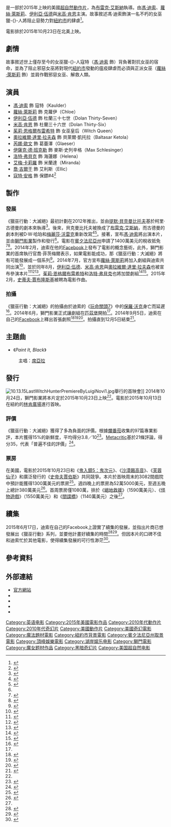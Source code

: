 {{noteTA
|G1=Show
|G2=Movie
}}
{{Infobox film
| name           = 獵巫行動：大滅絕
| original_name  = {{lang|en|''The Last Witch Hunter''}}
| image          = The Last Witch Hunter Poster.jpg
| alt            =
| caption        = 電影海報
| director       = [[布雷克·艾斯納|布雷克·艾斯納]]
| producer       = [[馬克·坎頓|馬克·坎頓]]<br>[[馮·迪索|馮·迪索]]<br>[[亞當·葛德文|亞當·葛德文]]<br>[[湯姆·羅森伯格|湯姆·羅森伯格]]<br>[[蓋瑞·路凱西|蓋瑞·路凱西]]<br>艾瑞克·李德
| writer         = 柯里·古德曼<br>麥特·薩扎馬<br>伯克·夏普勒斯<ref>{{cite web|last=McNary|first=Dave|title=Vin Diesel's 'Last Witch Hunter' his Mark Canton Productions banner along with Bernie Goldmann and Diesel via his One Race Entertainment|url=http://www.dreadcentral.com/news/90543/last-witch-hunter-rockin-13th-century-bush/|publisher=Variety|accessdate=2014-04-06|archive-date=2020-10-31|archive-url=https://web.archive.org/web/20201031185043/https://www.dreadcentral.com/news/90543/last-witch-hunter-rockin-13th-century-bush/|dead-url=no}}</ref>
| starring       = 馮·迪索<br>[[蘿絲·萊斯莉|蘿絲·萊斯莉]]<br>[[伊利亞·伍德|伊利亞·伍德]]<br>[[米高·肯恩|米高·肯恩]]
| music          = [[史蒂夫·賈布隆斯基|史蒂夫·賈布隆斯基]]<ref>{{cite news|script-title=en:Steve Jablonsky to Score ‘The Last Witch Hunter’|url=http://filmmusicreporter.com/2015/02/12/steve-jablonsky-to-score-the-last-witch-hunter/|accessdate=2015-04-30|publisher=filmmusicreporter.com|date=2015-02-12|archive-date=2021-01-18|archive-url=https://web.archive.org/web/20210118170349/http://filmmusicreporter.com/2015/02/12/steve-jablonsky-to-score-the-last-witch-hunter/|dead-url=no}}</ref> 
| cinematography = [[狄恩·山姆勒|狄恩·山姆勒]]
| editing        = [[克里斯·萊本森|克里斯·萊本森]]<br>狄恩·齊默爾曼
| studio         = [[Emmett/Furla/Oasis_Films|Emmett/Furla/Oasis Films]]<br>獅門峰會<br>[[湖岸娛樂|湖岸娛樂]]<br>[[馬克·坎頓|馬克·坎頓製片公司]]<br>One Race Entertainment<ref name="comingsoon.net">{{cite news|title=Vin Diesel Hits Theaters as The Last Witch Hunter October 23, 2015|url=http://www.comingsoon.net/news/movienews.php?id=124379|accessdate=2014-10-25|publisher=comingsoon.net|date=2014-10-24|archive-date=2014-10-27|archive-url=https://web.archive.org/web/20141027124850/http://www.comingsoon.net/news/movienews.php?id=124379|dead-url=no}}</ref>
| distributor    = [[獅門娛樂|獅門娛樂]]
| released       = {{Film date|2015|10|21|[[臺灣|臺灣]]|2015|10|22|[[香港|香港]]、[[澳門|澳門]]|2015|10|23|[[美國|美國]]|2016|1|15|[[中國大陸|中國大陸]]}}
| runtime        = 106分鐘<!--Theatrical runtime: 106:04--><ref>{{cite web | url=http://www.bbfc.co.uk/releases/last-witch-hunter-film | title=''THE LAST WITCH HUNTER'' (12A) | work=[[British_Board_of_Film_Classification|British Board of Film Classification]] | date=2015-10-02 | accessdate=2015-10-02 | archive-date=2020-09-29 | archive-url=https://web.archive.org/web/20200929171210/https://www.bbfc.co.uk/releases/last-witch-hunter-film | dead-url=no }}</ref>
| country        = {{USA}}
| language       = 英語
| budget         = $9000萬美元<ref>{{Cite web |url=http://www.imdb.com/title/tt1618442/business?ref_=tt_dt_bus |title=存档副本 |access-date=2015-09-01 |archive-date=2015-12-02 |archive-url=https://web.archive.org/web/20151202115524/http://www.imdb.com/title/tt1618442/business?ref_=tt_dt_bus |dead-url=no }}</ref>
| gross          = $1.46億美元
| preceded_by    = 
| followed_by    = 
| cn_name        = 最后的巫师猎人
| hk_name        = 巫間獵人
| tw_name        = 獵巫行動：大滅絕
}}
{{作品名稱|name=''The Last Witch Hunter''|hk=巫間獵人|tw=獵巫行動：大滅絕|cn=最后的巫师猎人}}是一部於2015年上映的美國[[恐怖片|超自然]][[動作片|動作片]]，為[[布雷克·艾斯納|布雷克·艾斯納]]執導。由[[馮·迪索|馮·迪索]]、[[蘿絲·萊斯莉|蘿絲·萊斯莉]]、[[伊利亞·伍德|伊利亞·伍德]]與[[米高·肯恩|米高·肯恩]]主演。故事敘述馮·迪索飾演一名不朽的女巫獵-{}-人將阻止惡勢力對[[紐約市|紐約市]]的肆虐<ref name=SR2>{{cite web|last=Schafer|first=Sandy|script-title=en:‘Fast & Furious 7′ Resumes Filming; ‘Last Witch Hunter’ Getting a Rewrite|url=http://screenrant.com/fast-furious-7-last-witch-hunter-diesel/|publisher=Screen Rant|accessdate=2014-04-06|archive-date=2019-02-05|archive-url=https://web.archive.org/web/20190205061015/https://screenrant.com/fast-furious-7-last-witch-hunter-diesel/|dead-url=no}}</ref>。

電影排於2015年10月23日在北美上映。

== 劇情 ==
故事敘述世上僅存至今的女巫獵-{}-人寇特（[[馮·迪索|馮·迪索]] 飾）背負著對抗女巫的宿命，並為了阻止邪惡女巫將對現代[[紐約市|紐約市]]發動的瘟疫肆虐而必須與正派女巫（[[蘿絲·萊斯莉|蘿絲·萊斯莉]] 飾）並肩作戰邪惡女巫、解救人類。

== 演員 ==
* [[馮·迪索|馮·迪索]] 飾 寇特（Kaulder）
* [[蘿絲·萊斯莉|蘿絲·萊斯莉]] 飾 克蘿伊（Chloe）
* [[伊利亞·伍德|伊利亞·伍德]] 飾 杜蘭三十七世（Dolan Thirty-Seven）
* [[米高·肯恩|米高·肯恩]] 飾 杜蘭三十六世（Dolan Thirty-Six）
* [[茱莉·恩格爾布雷希特|茱莉·恩格爾布雷希特]] 飾 女巫皇后（Witch Queen）
* [[奧拉維爾·達里·拉夫森|奧拉維爾·達里·拉夫森]] 飾 貝萊爾·凱托拉（Baltasar Ketola）
* [[芮娜·歐文|芮娜·歐文]] 飾 葛蕾澤（Glaeser）
* [[伊薩克·德·班克勒|伊薩克·德·班克勒]] 飾 麥斯·史列辛格（Max Schlesinger）
* [[洛特·弗貝克|洛特·弗貝克]] 飾 海蓮娜（Helena）
* [[艾梅·卡莉羅|艾梅·卡莉羅]] 飾 米蘭達（Miranda）
* [[喬·吉爾干|喬·吉爾干]] 飾 艾利斯（Ellic）
* [[寇特·安格|寇特·安格]] 飾 保鏢#4<ref name="foo-bar">{{cite web |url=http://www.wrestlezone.com/news/577671-kurt-angle-in-new-vin-diesel-film-video-tna-one-night-only-x-travaganza-debuting-on-ppv-match-card-and-details |title=Kurt Angle In New Vin Diesel Film (VIDEO), TNA One Night Only X-Travaganza Debuting On PPV; Match Card And Details |publisher=Wrestlezone |date=2015-05-08 |accessdate=2015-10-17 |archive-date=2016-03-03 |archive-url=https://web.archive.org/web/20160303213447/http://www.wrestlezone.com/news/577671-kurt-angle-in-new-vin-diesel-film-video-tna-one-night-only-x-travaganza-debuting-on-ppv-match-card-and-details |dead-url=no }}</ref>

== 製作 ==
=== 發展 ===
《獵巫行動：大滅絕》最初計劃在2012年推出，並由[[提默·貝克曼比托夫|提默·貝克曼比托夫]]基於柯里·古德曼的劇本來執導<ref>{{cite web|last=Foreman|first=Liza|title=Vin Diesel in Talks for Summit's 'The Last Witch Hunter'|url=http://www.thewrap.com/movies/column-post/vin-diesel-talks-summits-last-witch-hunter-exclusive-55156|publisher=The Wrap|accessdate=2014-04-06|archive-date=2020-05-21|archive-url=https://web.archive.org/web/20200521221052/https://www.thewrap.com/movies/column-post/vin-diesel-talks-summits-last-witch-hunter-exclusive-55156/|dead-url=no}}</ref>。後來，貝克曼比托夫被換成了[[布雷克·艾斯納|布雷克·艾斯納]]，而古德曼的劇本則被D·W·哈珀和[[梅麗莎·沃雷克|梅麗莎·沃雷克]]重新改寫<ref name=STYD>{{cite web|last=Turek|first=Ryan|title=Dallas Buyers Club Scribe Boards The Last Witch Hunter|url=http://www.shocktillyoudrop.com/news/351031-dallas-buyers-club-scribe-boards-the-last-witch-hunter/|publisher=STYD|accessdate=2014-04-06|archive-date=2016-03-04|archive-url=https://web.archive.org/web/20160304081019/http://www.shocktillyoudrop.com/news/351031-dallas-buyers-club-scribe-boards-the-last-witch-hunter/|dead-url=no}}</ref><ref name=SR>{{cite web|last=Taormina|first=Anthony|title=Vin Diesel In Talks for Summit's 'Last Witch Hunter'|url=http://screenrant.com/vin-diesel-last-witch-hunter/|publisher=Screen Rant|accessdate=2014-04-06|archive-date=2018-06-12|archive-url=https://web.archive.org/web/20180612162100/https://screenrant.com/vin-diesel-last-witch-hunter/|dead-url=no}}</ref>。接著，宣布[[馮·迪索|馮·迪索]]將出演本片，並由[[獅門影業|獅門影業]]製作和發行<ref name=STYD />。電影在[[賓夕法尼亞州|賓夕法尼亞州]]申請了1400萬美元的稅收抵免<ref>{{cite web|last=Schooley|first=Tim|title=Exclusive: Vin Diesel movie may shoot in Pittsburgh|url=http://www.bizjournals.com/pittsburgh/news/2013/09/30/vin-diesel-movie-may-shoot-in-pittsburgh.html?page=all|publisher=Biz Journals|accessdate=2014-04-06|archive-date=2021-01-23|archive-url=https://web.archive.org/web/20210123014554/https://www.bizjournals.com/pittsburgh/news/2013/09/30/vin-diesel-movie-may-shoot-in-pittsburgh.html?page=all|dead-url=no}}</ref><ref>{{cite web|last=Schooley|first=Tim|title=Film industry hoping to recoup more than $22 million in tax credits|url=http://www.bizjournals.com/pittsburgh/news/2014/05/13/film-industry-hoping-to-recoup-more-than-22.html?page=all|publisher=Pittsburgh Business Times|accessdate=2014-05-23|archive-date=2021-01-23|archive-url=https://web.archive.org/web/20210123010702/https://www.bizjournals.com/pittsburgh/news/2014/05/13/film-industry-hoping-to-recoup-more-than-22.html?page=all|dead-url=no}}</ref>。2014年2月，迪索在他的[[Facebook|Facebook]]上發布了電影的概念藝術，此外，獅門影業的首席執行官喬·菲茨梅爾表示，如果電影能成功，那《獵巫行動：大滅絕》將有可能發展成一個系列<ref>{{cite web|last=Terrero|first=Nina|title=Vin Diesel reveals 'Last Witch Hunter' artwork sneak peek -- PHOTO|url=http://insidemovies.ew.com/2014/02/20/vin-diesel-ast-witch-hunter-photo/|publisher=Entertainment Weekly|accessdate=2014-04-06|archive-date=2014-10-27|archive-url=https://web.archive.org/web/20141027060532/http://insidemovies.ew.com/2014/02/20/vin-diesel-ast-witch-hunter-photo/|dead-url=no}}</ref>。2014年7月，官方宣布[[蘿絲·萊斯莉|蘿絲·萊斯莉]]將加入劇組與迪索共同出演<ref>{{cite news|title='Game of Thrones' Actress Joins Vin Diesel in 'The Last Witch Hunter'|url=http://www.hollywoodreporter.com/heat-vision/game-thrones-actress-joins-vin-718066|accessdate=2014-07-12|publisher=hollywoodreporter.com|date=2014-07-11|archive-date=2018-06-12|archive-url=https://web.archive.org/web/20180612184508/https://www.hollywoodreporter.com/heat-vision/game-thrones-actress-joins-vin-718066|dead-url=no}}</ref>，並於同年8月，[[伊利亞·伍德|伊利亞·伍德]]、[[米高·肯恩|米高·肯恩]]與[[奧拉維爾·達里·拉夫森|奧拉維爾·達里·拉夫森]]也被宣布參演本片<ref>{{cite web|last1=Yamato|first1=Jen|script-title=en:Elijah Wood Joins ‘The Last Witch Hunter’|url=http://deadline.com/2014/08/elijah-wood-last-witch-hunter-vin-diesel-814293/|publisher=Deadline|accessdate=2014-08-14|archive-date=2021-02-11|archive-url=https://web.archive.org/web/20210211205108/https://deadline.com/2014/08/elijah-wood-last-witch-hunter-vin-diesel-814293/|dead-url=no}}</ref><ref>{{cite web|script-title=en:Michael Caine Joins Vin Diesel’s ‘The Last Witch Hunter’|url=http://deadline.com/2014/07/michael-caine-last-witch-hunter-casting-vin-diesel-807217/|publisher=Deadline|accessdate=2014-08-14|archive-date=2021-01-22|archive-url=https://web.archive.org/web/20210122105440/https://deadline.com/2014/07/michael-caine-last-witch-hunter-casting-vin-diesel-807217/|dead-url=no}}</ref><ref>{{cite web|last1=ÓLAFSDÓTTIR KAABER|first1=EMILÍA S.|script-title=en:Ólafur Darri Cast in ‘The Last Witch Hunter’|url=http://icelandreview.com/news/2014/08/10/olafur-darri-cast-last-witch-hunter|publisher=Iceland Review|accessdate=2014-08-14|archive-url=https://web.archive.org/web/20140814125945/http://icelandreview.com/news/2014/08/10/olafur-darri-cast-last-witch-hunter|archive-date=2014-08-14|dead-url=yes}}</ref>。[[茱莉·恩格爾布雷希特|茱莉·恩格爾布雷希特]]和[[洛特·弗貝克|洛特·弗貝克]]也將加盟劇組<ref>{{cite news|script-title=en:German Actress Julie Engelbrecht Joins ‘The Last Witch Hunter’|url=http://deadline.com/2014/09/last-witch-hunter-julie-engelbrecht-828137/|publisher=deadline.com|accessdate=2015-06-18|archive-date=2021-01-26|archive-url=https://web.archive.org/web/20210126111031/https://deadline.com/2014/09/last-witch-hunter-julie-engelbrecht-828137/|dead-url=no}}</ref><ref>{{cite web|title=First still shot with Vin Diesel on The Last Witch Hunter. So excited!|url=https://twitter.com/lotteverbeek1/status/520786841650622464|publisher=Lotte Verbeek|accessdate=2014-10-13|archive-date=2016-03-04|archive-url=https://web.archive.org/web/20160304111202/https://twitter.com/lotteverbeek1/status/520786841650622464|dead-url=no}}</ref>。2015年2月，[[史蒂夫·賈布隆斯基|史蒂夫·賈布隆斯基]]被聘為電影作曲。

=== 拍攝 ===
《獵巫行動：大滅絕》的拍攝由於迪索的《[[玩命關頭7|玩命關頭7]]》中的[[保羅·沃克|保羅·沃克]]身亡而延遲<ref name=shooting>{{cite web|last1=Schooley|first1=Tim|title=Sources: 'The Last Witch Hunter' film production setting up in Pittsburgh|url=http://www.bizjournals.com/pittsburgh/news/2014/06/26/sources-the-last-witch-hunter-film-production.html|publisher=Pittsburgh Business Times|accessdate=2014-06-29|archive-date=2021-01-23|archive-url=https://web.archive.org/web/20210123022230/https://www.bizjournals.com/pittsburgh/news/2014/06/26/sources-the-last-witch-hunter-film-production.html|dead-url=no}}</ref>。2014年6月，獅門影業正式讓劇組在[[匹茲堡|匹茲堡]]開拍<ref name=shooting />。2014年9月5日，迪索在自己的[[Facebook|Facebook]]上釋出首張劇照<ref>{{cite news|last1=Zimmerman|first1=Samuel|title=First Image: Vin Diesel as "THE LAST WITCH HUNTER"|url=http://www.fangoria.com/new/first-image-vin-diesel-as-the-last-witch-hunter/|accessdate=2014-09-05|publisher=fangoria.com|date=2014-09-05|archive-date=2017-10-01|archive-url=https://web.archive.org/web/20171001123250/http://www.fangoria.com/new/first-image-vin-diesel-as-the-last-witch-hunter/|dead-url=no}}</ref><ref>{{cite news|last1=Bullock|first1=Dan|script-title=en:First Look At Vin Diesel In ‘The Last Witch Hunter’|url=http://www.thehollywoodnews.com/2014/09/05/first-look-at-vin-diesel-in-the-last-witch-hunter/|accessdate=2014-09-05|publisher=thehollywoodnews.com|date=2014-09-05|archive-date=2017-06-08|archive-url=https://web.archive.org/web/20170608221623/http://www.thehollywoodnews.com/2014/09/05/first-look-at-vin-diesel-in-the-last-witch-hunter/|dead-url=no}}</ref><ref>{{cite news|title="The Last Witch Hunter" Filming To Begin In Pittsburgh Friday|url=http://pittsburgh.cbslocal.com/2014/09/04/the-last-witch-hunter-filming-to-begin-in-pittsburgh-friday/|accessdate=2014-09-05|publisher=cbslocal.com|date=2014-09-04|archive-date=2021-01-24|archive-url=https://web.archive.org/web/20210124195556/https://pittsburgh.cbslocal.com/2014/09/04/the-last-witch-hunter-filming-to-begin-in-pittsburgh-friday/|dead-url=no}}</ref>。拍攝直到12月5日結束<ref>{{cite news|title="The Last Witch Hunter" Starring Vin Diesel Open Casting Call|url=http://www.projectcasting.com/casting-calls-and-auditions/the-last-witch-hunter-starring-vin-diesel-open-casting-call/|accessdate=2014-09-05|publisher=projectcasting.com|date=2014-08-11|archive-date=2014-10-15|archive-url=https://web.archive.org/web/20141015104940/http://www.projectcasting.com/casting-calls-and-auditions/the-last-witch-hunter-starring-vin-diesel-open-casting-call/|dead-url=no}}</ref>。

== 主題曲 ==
*《''Paint It, Black''》
:主唱：[[席亞拉|席亞拉]]

== 發行 ==
[[File:10.13.15LastWitchHunterPremiereByLuigiNovi1.jpg|thumb]]舉行的首映會]]
2014年10月24日，獅門影業將本片定於2015年10月23日上映<ref name="comingsoon.net"/>。電影於2015年10月13日在紐約的[[林肯廣場_(曼哈頓)|林肯廣場]]進行首映。

=== 評價 ===
《獵巫行動：大滅絕》獲得了多為負面的評價。根據[[爛番茄|爛番茄]]收集的97篇專業影評，本片獲得15%的新鮮度，平均得分3.8／10<ref>{{cite web | url=http://www.rottentomatoes.com/m/the_last_witch_hunter/ | title=The Last Witch Hunter (2015) | work=[[Rotten_Tomatoes|Rotten Tomatoes]] | publisher=[[Flixster|Flixster]] | accessdate=2015-10-23 | archive-date=2021-03-27 | archive-url=https://web.archive.org/web/20210327012633/https://www.rottentomatoes.com/m/the_last_witch_hunter | dead-url=no }}</ref>。[[Metacritic|Metacritic]]基於21條評論，得分35，代表「普遍不佳的評價」<ref>{{cite web | url=http://www.metacritic.com/movie/the-last-witch-hunter | title=The Last Witch Hunter Reviews | work=[[Metacritic|Metacritic]] | publisher=[[CBS_Interactive|CBS Interactive]] | accessdate=2015-10-23 | archive-date=2020-11-11 | archive-url=https://web.archive.org/web/20201111224245/https://www.metacritic.com/movie/the-last-witch-hunter | dead-url=no }}</ref>。

=== 票房 ===
在美國，電影於2015年10月23日和《[[鬼入鏡5：鬼次元|鬼入鏡5：鬼次元]]》、《[[沙漠飆高音|沙漠飆高音]]》、《[[芙蓉仙子|芙蓉仙子]]》和廣泛發行的《[[史帝夫賈伯斯_(電影)|史帝夫賈伯斯]]》共同競爭。本片於首映周末的3082間戲院中預計能獲得1300萬美元的票房<ref>{{cite web |url=http://deadline.com/2015/10/the-last-witch-hunter-paranormal-activity-goosebumps-box-office-preview-1201589142/ |script-title=en:Only ‘Goosebumps’ Will Prevail In Five-Pic Logjam – Box Office Preview |work=deadspin.com |accessdate=2015-10-24 |archive-date=2016-09-03 |archive-url=https://www.webcitation.org/query?url=http%3A%2F%2Fdeadline.com%2F2015%2F10%2Fthe-last-witch-hunter-paranormal-activity-goosebumps-box-office-preview-1201589142%2F&date=2016-09-03 |dead-url=no }}</ref>。週四晚上的票房為52萬5000美元，至週五晚上總計380萬美元<ref name="opening">{{cite web |url=http://deadline.com/2015/10/the-last-witch-hunter-paranormal-activity-ghost-dimension-jem-and-the-hologram-box-office-1201592008/ |script-title=en:‘The Martian’ Returning To No. 1 Above Five-Pic Logjam; ‘Jem’ & ‘Kasbah’ Crashing |work=Deadline.com |access-date=2015-10-24 |archive-date=2021-02-24 |archive-url=https://web.archive.org/web/20210224201203/https://deadline.com/2015/10/the-last-witch-hunter-paranormal-activity-ghost-dimension-jem-and-the-hologram-box-office-1201592008/ |dead-url=no }}</ref>。首周票房僅1080萬，排於《[[絕地救援|絕地救援]]》（1590萬美元）、《[[怪物遊戲|怪物遊戲]]》（1550萬美元）和《[[間諜橋|間諜橋]]》（1140萬美元）之後<ref name="opening"/>。

{{start box}}
{{succession prize box|《[[高年級實習生|高年級實習生]]》|《[[天菜大廚|天菜大廚]]》|[[2015年台北週末票房冠軍|2015年台北週末票房冠軍]]|第43周}}
{{end box}}

== 續集 ==
2015年6月17日，迪索在自己的Facebook上證實了續集的發展，並指出片商已想發展出《獵巫行動》系列，並要他計畫好續集的時間<ref>{{cite web|title=Vin Diesel on Facebook|url=https://www.facebook.com/VinDiesel/photos/a.101465923312.101581.89562268312/10153500958638313/?type=1&theater|publisher=facebook.com|accessdate=2015-06-22|archive-date=2021-03-08|archive-url=https://web.archive.org/web/20210308083330/https://www.facebook.com/VinDiesel/photos/a.101465923312.101581.89562268312/10153500958638313/?type=1&theater|dead-url=no}}</ref><ref>{{cite news|last1=Evry|first1=Max|title=Vin Diesel Says The Last Witch Hunter Sequel Already in Development|url=http://www.comingsoon.net/movies/news/451273-vin-diesel-says-the-last-witch-hunter-sequel-already-in-development|accessdate=2015-06-22|work=comingsoon.net|date=2015-06-17|archive-date=2021-01-23|archive-url=https://web.archive.org/web/20210123053214/https://www.comingsoon.net/movies/news/451273-vin-diesel-says-the-last-witch-hunter-sequel-already-in-development|dead-url=no}}</ref>。但因本片的口碑不佳和迪索忙於其他電影，使得續集發展的可行性渺茫<ref>{{Cite web |url=http://www.cinemablend.com/new/Vin-Diesel-Drops-Details-Next-Riddick-Movie-Get-Them-Here-100617.html |title=存档副本 |access-date=2015-12-24 |archive-date=2021-03-05 |archive-url=https://web.archive.org/web/20210305181858/https://www.cinemablend.com/new/Vin-Diesel-Drops-Details-Next-Riddick-Movie-Get-Them-Here-100617.html |dead-url=no }}</ref>。

== 參考資料 ==
{{Reflist|2}}

== 外部連結 ==
* [http://www.thelastwitchhunter.com/ 官方網站] {{Wayback|url=http://www.thelastwitchhunter.com/ |date=20201201062329 }}
* {{IMDb title|1618442}}
* {{Box Office Mojo|lastwitchhunter}}
* {{Rotten Tomatoes|the_last_witch_hunter}}
* {{Metacritic|the-last-witch-hunter}}

{{Breck Eisner}}
{{DEFAULTSORT:Last Witch Hunter, The}}
[[Category:英语电影|Category:英语电影]]
[[Category:2015年美國電影作品|Category:2015年美國電影作品]]
[[Category:2010年代動作片|Category:2010年代動作片]]
[[Category:2010年代奇幻片|Category:2010年代奇幻片]]
[[Category:美國動作片|Category:美國動作片]]
[[Category:美國奇幻電影|Category:美國奇幻電影]]
[[Category:魔法題材電影|Category:魔法題材電影]]
[[Category:紐約市背景電影|Category:紐約市背景電影]]
[[Category:賓夕法尼亞州取景電影|Category:賓夕法尼亞州取景電影]]
[[Category:頂峰娛樂電影|Category:頂峰娛樂電影]]
[[Category:湖岸娱乐电影|Category:湖岸娱乐电影]]
[[Category:獅門電影|Category:獅門電影]]
[[Category:魔女题材作品|Category:魔女题材作品]]
[[Category:黑暗奇幻片|Category:黑暗奇幻片]]
[[Category:美国超自然电影|Category:美国超自然电影]]